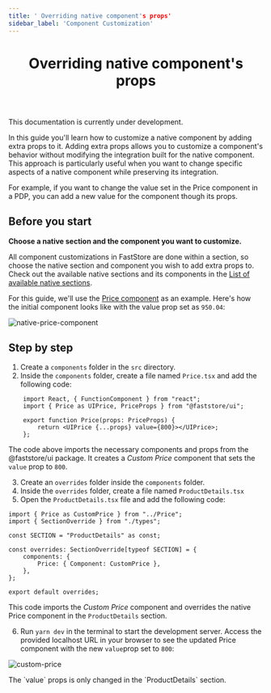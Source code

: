 ```yaml
---
title: ' Overriding native component's props'
sidebar_label: 'Component Customization'
---
```



<header>

# Overriding native component's props

</header>

<Callout type="warning" emoji="⚠️">
This documentation is currently under development.
</Callout>

In this guide you'll learn how to customize a native component by adding extra props to it.  Adding extra props allows you to customize a component's behavior without modifying the integration built for the native component. 
This approach is particularly useful when you want to change specific aspects of a native component while preserving its integration. 

For example, if you want to change the value set in the Price component in a PDP, you can add a new value for the component though its props.

## Before you start

**Choose a native section and the component you want to customize.**

All component customizations in FastStore are done within a section, so choose the native section and component you wish to add extra props to.
Check out the available native sections and its components in the [List of available native sections](/tbd).

For this guide, we'll use the [Price component](/components/atoms/price) as an example. Here's how the initial component looks like with the value prop set as `950.04`:

![native-price-component](https://vtexhelp.vtexassets.com/assets/docs/src/price-component___6f5e46b0ca037bb5e1beff5f67166cf6.png)

## Step by step

1. Create a `components` folder in the `src` directory.
2. Inside the `components` folder, create a file named `Price.tsx` and add the following code:

```tsx
    import React, { FunctionComponent } from "react";
    import { Price as UIPrice, PriceProps } from "@faststore/ui";

    export function Price(props: PriceProps) {
        return <UIPrice {...props} value={800}></UIPrice>;
    };

```
The code above imports the necessary components and props from the @faststore/ui package. It creates a *Custom Price* component that sets the `value` prop to `800`.

3. Create an `overrides` folder inside the `components` folder.
4. Inside the `overrides` folder, create a file named `ProductDetails.tsx`
5. Open the `ProductDetails.tsx` file and add the following code:

```tsx
import { Price as CustomPrice } from "../Price";
import { SectionOverride } from "./types";

const SECTION = "ProductDetails" as const;

const overrides: SectionOverride[typeof SECTION] = {
    components: {
        Price: { Component: CustomPrice },
    },
};

export default overrides;

```

This code imports the *Custom Price* component and overrides the native Price component in the `ProductDetails` section.

6. Run `yarn dev` in the terminal to start the development server. Access the provided localhost URL in your browser to see the updated Price component with the new `value`prop set to `800`:

![custom-price](https://vtexhelp.vtexassets.com/assets/docs/src/custom-price___c203101c038f09191e735fd0d8c1d13e.png)

<Callout type="warning" emoji="⚠️">
 The `value` props is only changed in the `ProductDetails` section.
</Callout>
